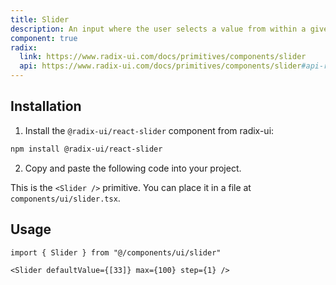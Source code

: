 ```yaml
---
title: Slider
description: An input where the user selects a value from within a given range.
component: true
radix:
  link: https://www.radix-ui.com/docs/primitives/components/slider
  api: https://www.radix-ui.com/docs/primitives/components/slider#api-reference
---
```


<ComponentExample src="/components/examples/slider/demo.tsx">
  <SliderDemo />
</ComponentExample>

## Installation

1. Install the `@radix-ui/react-slider` component from radix-ui:

```bash
npm install @radix-ui/react-slider
```

2. Copy and paste the following code into your project.

<ComponentSource src="/components/ui/slider.tsx" />

<Callout>

This is the `<Slider />` primitive. You can place it in a file at `components/ui/slider.tsx`.

</Callout>

## Usage

```tsx
import { Slider } from "@/components/ui/slider"
```

```tsx
<Slider defaultValue={[33]} max={100} step={1} />
```

